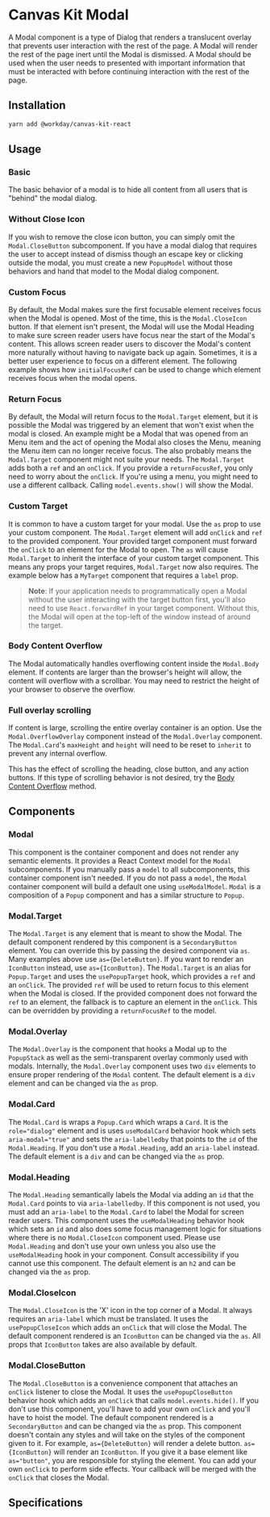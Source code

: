 


<Meta title="Components/Popups/Modal/React" component={Modal} />

# Canvas Kit Modal

A Modal component is a type of Dialog that renders a translucent overlay that prevents user
interaction with the rest of the page. A Modal will render the rest of the page inert until the
Modal is dismissed. A Modal should be used when the user needs to presented with important
information that must be interacted with before continuing interaction with the rest of the page.

## Installation

```sh
yarn add @workday/canvas-kit-react
```

## Usage

### Basic

The basic behavior of a modal is to hide all content from all users that is "behind" the modal
dialog.

<ExampleCodeBlock code={Basic} />

### Without Close Icon

If you wish to remove the close icon button, you can simply omit the `Modal.CloseButton`
subcomponent. If you have a modal dialog that requires the user to accept instead of dismiss though
an escape key or clicking outside the modal, you must create a new `PopupModel` without those
behaviors and hand that model to the Modal dialog component.

<ExampleCodeBlock code={WithoutCloseIcon} />

### Custom Focus

By default, the Modal makes sure the first focusable element receives focus when the Modal is
opened. Most of the time, this is the `Modal.CloseIcon` button. If that element isn't present, the
Modal will use the Modal Heading to make sure screen reader users have focus near the start of the
Modal's content. This allows screen reader users to discover the Modal's content more naturally
without having to navigate back up again. Sometimes, it is a better user experience to focus on a
different element. The following example shows how `initialFocusRef` can be used to change which
element receives focus when the modal opens.

<ExampleCodeBlock code={CustomFocus} />

### Return Focus

By default, the Modal will return focus to the `Modal.Target` element, but it is possible the Modal
was triggered by an element that won't exist when the modal is closed. An example might be a Modal
that was opened from an Menu item and the act of opening the Modal also closes the Menu, meaning the
Menu item can no longer receive focus. The also probably means the `Modal.Target` component might
not suite your needs. The `Modal.Target` adds both a `ref` and an `onClick`. If you provide a
`returnFocusRef`, you only need to worry about the `onClick`. If you're using a menu, you might need
to use a different callback. Calling `model.events.show()` will show the Modal.

<ExampleCodeBlock code={ReturnFocus} />

### Custom Target

It is common to have a custom target for your modal. Use the `as` prop to use your custom component.
The `Modal.Target` element will add `onClick` and `ref` to the provided component. Your provided
target component must forward the `onClick` to an element for the Modal to open. The `as` will cause
`Modal.Target` to inherit the interface of your custom target component. This means any props your
target requires, `Modal.Target` now also requires. The example below has a `MyTarget` component that
requires a `label` prop.

> **Note**: If your application needs to programmatically open a Modal without the user interacting
> with the target button first, you'll also need to use `React.forwardRef` in your target component.
> Without this, the Modal will open at the top-left of the window instead of around the target.

<ExampleCodeBlock code={CustomTarget} />

### Body Content Overflow

The Modal automatically handles overflowing content inside the `Modal.Body` element. If contents are
larger than the browser's height will allow, the content will overflow with a scrollbar. You may
need to restrict the height of your browser to observe the overflow.

<ExampleCodeBlock code={BodyOverflow} />

### Full overlay scrolling

If content is large, scrolling the entire overlay container is an option. Use the
`Modal.OverflowOverlay` component instead of the `Modal.Overlay` component. The `Modal.Card`'s
`maxHeight` and `height` will need to be reset to `inherit` to prevent any internal overflow.

This has the effect of scrolling the heading, close button, and any action buttons. If this type of
scrolling behavior is not desired, try the [Body Content Overflow](#body-content-overflow) method.

<ExampleCodeBlock code={FullOverflow} />

## Components

### Modal

This component is the container component and does not render any semantic elements. It provides a
React Context model for the `Modal` subcomponents. If you manually pass a `model` to all
subcomponents, this container component isn't needed. If you do not pass a `model`, the `Modal`
container component will build a default one using `useModalModel`. `Modal` is a composition of a
`Popup` component and has a similar structure to `Popup`.

<ArgsTable of={Modal} />

### Modal.Target

The `Modal.Target` is any element that is meant to show the Modal. The default component rendered by
this component is a `SecondaryButton` element. You can override this by passing the desired
component via `as`. Many examples above use `as={DeleteButton}`. If you want to render an
`IconButton` instead, use `as={IconButton}`. The `Modal.Target` is an alias for `Popup.Target` and
uses the `usePopupTarget` hook, which provides a `ref` and an `onClick`. The provided `ref` will be
used to return focus to this element when the Modal is closed. If the provided component does not
forward the `ref` to an element, the fallback is to capture an element in the `onClick`. This can be
overridden by providing a `returnFocusRef` to the model.

<ArgsTable of={Modal.Target} />

### Modal.Overlay

The `Modal.Overlay` is the component that hooks a Modal up to the `PopupStack` as well as the
semi-transparent overlay commonly used with modals. Internally, the `Modal.Overlay` component uses
two `div` elements to ensure proper rendering of the `Modal` content. The default element is a `div`
element and can be changed via the `as` prop.

<ArgsTable of={Modal.Overlay} />

### Modal.Card

The `Modal.Card` is wraps a `Popup.Card` which wraps a `Card`. It is the `role="dialog"` element and
is uses `useModalCard` behavior hook which sets `aria-modal="true"` and sets the `aria-labelledby`
that points to the `id` of the `Modal.Heading`. If you don't use a `Modal.Heading`, add an
`aria-label` instead. The default element is a `div` and can be changed via the `as` prop.

<ArgsTable of={Modal.Card} />

### Modal.Heading

The `Modal.Heading` semantically labels the Modal via adding an `id` that the `Modal.Card` points to
via `aria-labelledby`. If this component is not used, you must add an `aria-label` to the
`Modal.Card` to label the Modal for screen reader users. This component uses the `useModalHeading`
behavior hook which sets an `id` and also does some focus management logic for situations where
there is no `Modal.CloseIcon` component used. Please use `Modal.Heading` and don't use your own
unless you also use the `useModalHeading` hook in your component. Consult accessibility if you
cannot use this component. The default element is an `h2` and can be changed via the `as` prop.

<ArgsTable of={Modal.Heading} />

### Modal.CloseIcon

The `Modal.CloseIcon` is the 'X' icon in the top corner of a Modal. It always requires an
`aria-label` which must be translated. It uses the `usePopupCloseIcon` which adds an `onClick` that
will close the Modal. The default component rendered is an `IconButton` can be changed via the `as`.
All props that `IconButton` takes are also available by default.

<ArgsTable of={Modal.CloseIcon} />

### Modal.CloseButton

The `Modal.CloseButton` is a convenience component that attaches an `onClick` listener to close the
Modal. It uses the `usePopupCloseButton` behavior hook which adds an `onClick` that calls
`model.events.hide()`. If you don't use this component, you'll have to add your own `onClick` and
you'll have to hoist the model. The default component rendered is a `SecondaryButton` and can be
changed via the `as` prop. This component doesn't contain any styles and will take on the styles of
the component given to it. For example, `as={DeleteButton}` will render a delete button.
`as={IconButton}` will render an `IconButton`. If you give it a base element like `as="button"`, you
are responsible for styling the element. You can add your own `onClick` to perform side effects.
Your callback will be merged with the `onClick` that closes the Modal.

<ArgsTable of={Modal.CloseButton} />

## Specifications

<Specifications file="Modal.spec.ts" name="Modal" />
